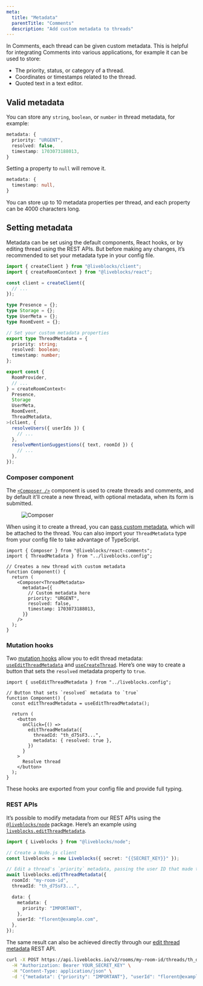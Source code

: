 ```yaml
---
meta:
  title: "Metadata"
  parentTitle: "Comments"
  description: "Add custom metadata to threads"
---
```


In Comments, each thread can be given custom metadata. This is helpful for
integrating Comments into various applications, for example it can be used to
store:

- The priority, status, or category of a thread.
- Coordinates or timestamps related to the thread.
- Quoted text in a text editor.

## Valid metadata

You can store any `string`, `boolean`, or `number` in thread metadata, for
example:

```ts
metadata: {
  priority: "URGENT",
  resolved: false,
  timestamp: 1703073188013,
}
```

Setting a property to `null` will remove it.

```ts
metadata: {
  timestamp: null,
}
```

You can store up to 10 metadata properties per thread, and each property can be
4000 characters long.

## Setting metadata

Metadata can be set using the default components, React hooks, or by editing
thread using the REST APIs. But before making any changes, it’s recommended to
set your metadata type in your config file.

```ts file="liveblocks.config.ts" highlight="13-18,28"
import { createClient } from "@liveblocks/client";
import { createRoomContext } from "@liveblocks/react";

const client = createClient({
  // ...
});

type Presence = {};
type Storage = {};
type UserMeta = {};
type RoomEvent = {};

// Set your custom metadata properties
export type ThreadMetadata = {
  priority: string;
  resolved: boolean;
  timestamp: number;
};

export const {
  RoomProvider,
  // ...
} = createRoomContext<
  Presence,
  Storage
  UserMeta,
  RoomEvent,
  ThreadMetadata,
>(client, {
  resolveUsers({ userIds }) {
    // ...
  },
  resolveMentionSuggestions({ text, roomId }) {
    // ...
  },
});
```

### Composer component

The [`<Composer />`](/docs/api-reference/liveblocks-react-comments#Composer)
component is used to create threads and comments, and by default it’ll create a
new thread, with optional metadata, when its form is submitted.

<Figure>
  <Image
    src="/assets/comments/composer.png"
    alt="Composer"
    width={768}
    height={446}
  />
</Figure>

When using it to create a thread, you can
[pass custom metadata](/docs/api-reference/liveblocks-react-comments#Adding-thread-metadata),
which will be attached to the thread. You can also import your `ThreadMetadata`
type from your config file to take advantage of TypeScript.

```tsx highlight="7-14"
import { Composer } from "@liveblocks/react-comments";
import { ThreadMetadata } from "../liveblocks.config";

// Creates a new thread with custom metadata
function Component() {
  return (
    <Composer<ThreadMetadata>
      metadata={{
        // Custom metadata here
        priority: "URGENT",
        resolved: false,
        timestamp: 1703073188013,
      }}
    />
  );
}
```

### Mutation hooks

Two [mutation hooks](/docs/products/comments/hooks#mutation-hooks) allow you to
edit thread metadata:
[`useEditThreadMetadata`](/docs/api-reference/liveblocks-react#useEditThreadMetadata)
and
[`useCreateThread`](http://localhost:3001/docs/api-reference/liveblocks-react#useCreateThread).
Here’s one way to create a button that sets the `resolved` metadata property to
`true`.

```tsx highlight="5,10-13"
import { useEditThreadMetadata } from "../liveblocks.config";

// Button that sets `resolved` metadata to `true`
function Component() {
  const editThreadMetadata = useEditThreadMetadata();

  return (
    <button
      onClick={() =>
        editThreadMetadata({
          threadId: "th_d75sF3...",
          metadata: { resolved: true },
        })
      }
    >
      Resolve thread
    </button>
  );
}
```

These hooks are exported from your config file and provide full typing.

### REST APIs

It’s possible to modify metadata from our REST APIs using the
[`@liveblocks/node`](/docs/api-reference/liveblocks-node) package. Here’s an
example using
[`liveblocks.editThreadMetadata`](/docs/api-reference/liveblocks-node#post-rooms-roomId-threads-threadId-metadata).

```ts highlight="12-14"
import { Liveblocks } from "@liveblocks/node";

// Create a Node.js client
const liveblocks = new Liveblocks({ secret: "{{SECRET_KEY}}" });

// Edit a thread's `priority` metadata, passing the user ID that made the change
await liveblocks.editThreadMetadata({
  roomId: "my-room-id",
  threadId: "th_d75sF3...",

  data: {
    metadata: {
      priority: "IMPORTANT",
    },
    userId: "florent@example.com",
  },
});
```

The same result can also be achieved directly through our
[edit thread metadata](/docs/api-reference/rest-api-endpoints#post-rooms-roomId-threads-threadId-metadata)
REST API.

```bash
curl -X POST https://api.liveblocks.io/v2/rooms/my-room-id/threads/th_d75sF3.../metadata \
  -H "Authorization: Bearer YOUR_SECRET_KEY" \
  -H "Content-Type: application/json" \
  -d '{"metadata": {"priority": "IMPORTANT"}, "userId": "florent@example.com"}'
```
